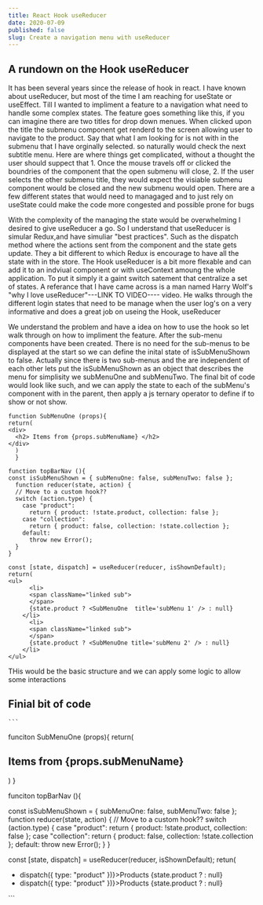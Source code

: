 ```yaml
---
title: React Hook useReducer
date: 2020-07-09
published: false
slug: Create a navigation menu with useReducer
---
```


## A rundown on the Hook useReducer

  It has been several years since the release of hook in react.  I have known about useReducer, but most of the time I am reaching for useState or useEffect. Till I wanted to impliment a feature to a navigation what need to handle some complex states. The feature goes something like this, if you can imagine there are two titles for drop down menues. When clicked upon the title the submenu component get renderd to the screen allowing user to navigate to the product. Say that what I am looking for is not with in the submenu that I have orginally selected. so naturally would check the next subtitle menu. Here are where things get complicated, without a thought the user should suppect that 1. Once the mouse travels off or clicked the boundries of the component that the open submenu will close, 2. If the user selects the other submenu title, they would expect the visiable submenu component would be closed and the new submenu would open. There are a few different states that would need to managaged and to just rely on useState could make the code more congested and possible prone for bugs

  With the complexity of the managing the state would be overwhelming I desired to give useReducer a go. So I understand that useReducer is simular Redux,and have simuliar "best practices". Such as the dispatch method where the actions sent from the component and the state gets update. They a bit different to which Redux is encourage to have all the state with in the store. The Hook useReducer is a bit more flexable and can add it to an indviual component or with useContext amoung the whole application. To put it simply it a gaint switch satement that centralize a set of states. A referance that I have came across is a man named Harry Wolf's "why I love useReducer"---LINK TO VIDEO---- video. He walks through the different login states that need to be manage when the user log's on a very informative and does a great job on useing the Hook, useReducer
  
  We understand the problem and have a idea on how to use the hook so let walk through on how to impliment the feature. After the sub-menu components have been created. There is no need for the sub-menus to be displayed at the start so we can define the inital state of isSubMenuShown to false. Actually since there is two sub-menus and the are independent of each other lets put the isSubMenuShown as an object that describes the menu for simplisity we subMenuOne and subMenuTwo. The final bit of code would look like such, and we can apply the state to each of the subMenu's component with in the parent, then apply a js ternary operator to define if to show or not show. 
  
  ```
  function SubMenuOne (props){
  return(
  <div>
    <h2> Items from {props.subMenuName} </h2>
  </div>
    )
    }
    
  function topBarNav (){
  const isSubMenuShown = { subMenuOne: false, subMenuTwo: false };
    function reducer(state, action) {
    // Move to a custom hook??
    switch (action.type) {
      case "product":
        return { product: !state.product, collection: false };
      case "collection":
        return { product: false, collection: !state.collection };
      default:
        throw new Error();
    }
  }

  const [state, dispatch] = useReducer(reducer, isShownDefault);
  return(
  <ul>
        <li>
        <span className="linked sub">
        </span>
        {state.product ? <SubMenuOne  title='subMenu 1' /> : null}
      </li>
        <li>
        <span className="linked sub">
        </span>
        {state.product ? <SubMenuOne title='subMenu 2' /> : null}
      </li>
  </ul>
  ```
THis would be the basic structure and we can apply some logic to allow some interactions
  
  
  
  
  
  
  
  
  
  
  
  
  
  
  
  
  
  
  
  
  
  
  
  
  
  
  
  
  
  
  ## Finial bit of code
    ```
  funciton SubMenuOne (props){
  return(
  <div>
    <h2> Items from {props.subMenuName} </h2>
  </div>
    )
    }
    

  funciton topBarNav (){
  
  
  const isSubMenuShown = { subMenuOne: false, subMenuTwo: false };
    function reducer(state, action) {
    // Move to a custom hook??
    switch (action.type) {
      case "product":
        return { product: !state.product, collection: false };
      case "collection":
        return { product: false, collection: !state.collection };
      default:
        throw new Error();
    }
  }

  const [state, dispatch] = useReducer(reducer, isShownDefault);
  retun(
  <ul>
        <li>
        <span className="linked sub">
          <a onClick={() => dispatch({ type: "product" })}>Products</a>
        </span>
        {state.product ? <SubMenuOne  title='subMenu 1' /> : null}
      </li>
        <li>
        <span className="linked sub">
          <a onClick={() => dispatch({ type: "product" })}>Products</a>
        </span>
        {state.product ? <SubMenuOne title='subMenu 2' /> : null}
      </li>
  </ul>
  ```
  
